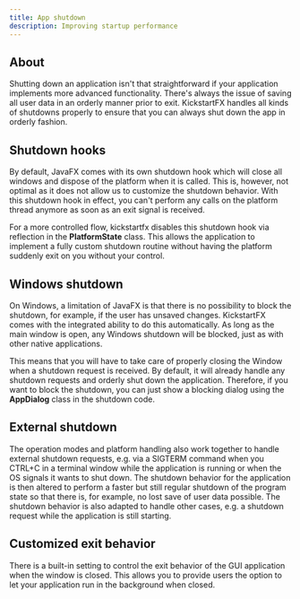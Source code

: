 ```yaml
---
title: App shutdown
description: Improving startup performance
---
```


## About

Shutting down an application isn't that straightforward if your application implements more advanced functionality. There's always the issue of saving all user data in an orderly manner prior to exit. KickstartFX handles all kinds of shutdowns properly to ensure that you can always shut down the app in orderly fashion.

## Shutdown hooks

By default, JavaFX comes with its own shutdown hook which will close all windows and dispose of the platform when it is called. This is, however, not optimal as it does not allow us to customize the shutdown behavior. With this shutdown hook in effect, you can't perform any calls on the platform thread anymore as soon as an exit signal is received.

For a more controlled flow, kickstartfx disables this shutdown hook via reflection in the **PlatformState** class. This allows the application to implement a fully custom shutdown routine without having the platform suddenly exit on you without your control.

## Windows shutdown

On Windows, a limitation of JavaFX is that there is no possibility to block the shutdown, for example, if the user has unsaved changes. KickstartFX comes with the integrated ability to do this automatically. As long as the main window is open, any Windows shutdown will be blocked, just as with other native applications.

This means that you will have to take care of properly closing the Window when a shutdown request is received. By default, it will already handle any shutdown requests and orderly shut down the application. Therefore, if you want to block the shutdown, you can just show a blocking dialog using the **AppDialog** class in the shutdown code.

## External shutdown

The operation modes and platform handling also work together to handle external shutdown requests, e.g. via a SIGTERM command when you CTRL+C in a terminal window while the application is running or when the OS signals it wants to shut down. The shutdown behavior for the application is then altered to perform a faster but still regular shutdown of the program state so that there is, for example, no lost save of user data possible. The shutdown behavior is also adapted to handle other cases, e.g. a shutdown request while the application is still starting.

## Customized exit behavior

There is a built-in setting to control the exit behavior of the GUI application when the window is closed. This allows you to provide users the option to let your application run in the background when closed.

